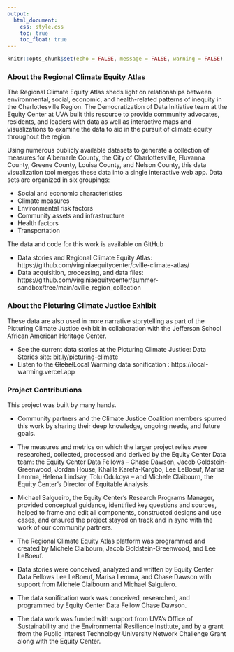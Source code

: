 ```yaml
---
output: 
  html_document:
    css: style.css
    toc: true
    toc_float: true
---
```


```r
knitr::opts_chunk$set(echo = FALSE, message = FALSE, warning = FALSE)
```

### About the Regional Climate Equity Atlas
The Regional Climate Equity Atlas sheds light on relationships between environmental, social, economic, and health-related patterns of inequity in the Charlottesville Region. The Democratization of Data Initiative team at the Equity Center at UVA built this resource to provide community advocates, residents, and leaders with data as well as interactive maps and visualizations to examine the data to aid in the pursuit of climate equity throughout the region. 

Using numerous publicly available datasets to generate a collection of measures for Albemarle County, the City of Charlottesville, Fluvanna County, Greene County, Louisa County, and Nelson County, this data visualization tool merges these data into a single interactive web app. Data sets are organized in six groupings: 

* Social and economic characteristics 
* Climate measures 
* Environmental risk factors 
* Community assets and infrastructure 
* Health factors 
* Transportation 

The data and code for this work is available on GitHub

* Data stories and Regional Climate Equity Atlas:  https<nolink>://github.com/virginiaequitycenter/cville-climate-atlas/
* Data acquisition, processing, and data files:  https<nolink>://github.com/virginiaequitycenter/summer-sandbox/tree/main/cville_region_collection 

### About the Picturing Climate Justice Exhibit
These data are also used in more narrative storytelling as part of the Picturing Climate Justice exhibit in collaboration with the Jefferson School African American Heritage Center.

* See the current data stories at the Picturing Climate Justice: Data Stories site: bit.ly/picturing-climate
* Listen to the ~~Global~~Local Warming data sonification <nolink>: https<nolink>://local-warming.vercel.app

### Project Contributions
This project was built by many hands.

* Community partners and the Climate Justice Coalition members spurred this work by sharing their deep knowledge, ongoing needs, and future goals.

* The measures and metrics on which the larger project relies were researched, collected, processed and derived by the Equity Center Data team: the Equity Center Data Fellows -- Chase Dawson, Jacob Goldstein-Greenwood, Jordan House, Khalila Karefa-Kargbo, Lee LeBoeuf, Marisa Lemma, Helena Lindsay, Tolu Odukoya -- and Michele Claibourn, the Equity Center's Director of Equitable Analysis.

* Michael Salgueiro, the Equity Center's Research Programs Manager, provided conceptual guidance, identified key questions and sources, helped to frame and edit all components, constructed designs and use cases, and ensured the project stayed on track and in sync with the work of our community partners.

* The Regional Climate Equity Atlas platform was programmed and created by Michele Claibourn, Jacob Goldstein-Greenwood, and Lee LeBoeuf.

* Data stories were conceived, analyzed and written by Equity Center Data Fellows Lee LeBoeuf, Marisa Lemma, and Chase Dawson with support from Michele Claibourn and Michael Salguiero.

* The data sonification work was conceived, researched, and programmed by Equity Center Data Fellow Chase Dawson.

* The data work was funded with support from UVA's Office of Sustainability and the Environmental Resilience Institute, and by a grant from the Public Interest Technology University Network Challenge Grant along with the Equity Center.

